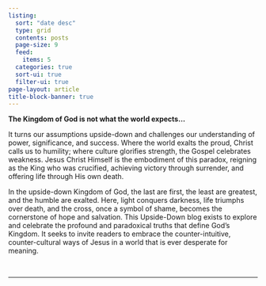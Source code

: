 ```yaml
---
listing:
  sort: "date desc"
  type: grid
  contents: posts
  page-size: 9
  feed:
    items: 5
  categories: true
  sort-ui: true
  filter-ui: true
page-layout: article
title-block-banner: true
---
```


**The Kingdom of God is not what the world expects...** <br/>

It turns our assumptions upside-down and challenges our understanding of power, significance, and success. Where the world exalts the proud, Christ calls us to humility; where culture glorifies strength, the Gospel celebrates weakness. Jesus Christ Himself is the embodiment of this paradox, reigning as the King who was crucified, achieving victory through surrender, and offering life through His own death.

In the upside-down Kingdom of God, the last are first, the least are greatest, and the humble are exalted. Here, light conquers darkness, life triumphs over death, and the cross, once a symbol of shame, becomes the cornerstone of hope and salvation. This Upside-Down blog exists to explore and celebrate the profound and paradoxical truths that define God’s Kingdom. It seeks to invite readers to embrace the counter-intuitive, counter-cultural ways of Jesus in a world that is ever desperate for meaning.

<br/>

------------------------------------------------------------------------

<br/>
